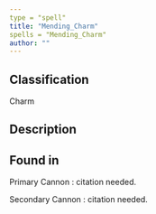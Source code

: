 ```yaml
---
type = "spell"
title: "Mending_Charm"
spells = "Mending_Charm"
author: ""
---
```


## Classification

Charm

## Description



## Found in

Primary Cannon
:   citation needed.

Secondary Cannon
:   citation needed.
